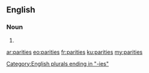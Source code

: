 ==English==

===Noun===
{{head|en}}

# {{plural of|parity}}

[[Category:English plurals ending in "-ies"]]

[[ar:parities]]
[[eo:parities]]
[[fr:parities]]
[[ku:parities]]
[[my:parities]]